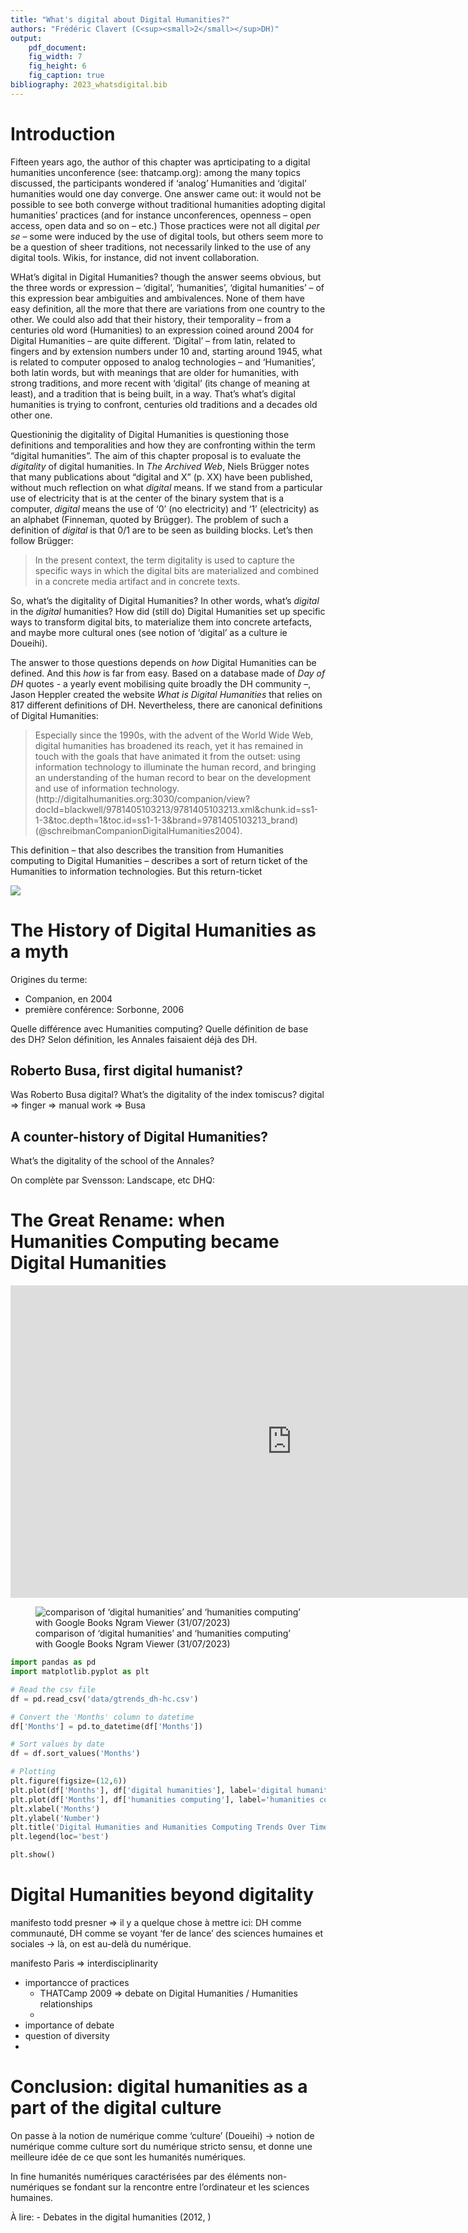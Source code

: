 ```yaml
---
title: "What's digital about Digital Humanities?"
authors: "Frédéric Clavert (C<sup><small>2</small></sup>DH)"
output:
    pdf_document:
    fig_width: 7
    fig_height: 6
    fig_caption: true
bibliography: 2023_whatsdigital.bib
---
```


# Introduction

<!--

Multilayered digitality within a western environment (peer review, etc). Quelques remises en cause: THATCamp, blogging, social media).

-->

Fifteen years ago, the author of this chapter was aprticipating to a digital humanities unconference (see: thatcamp.org): among the many topics discussed, the participants wondered if 'analog' Humanities and 'digital' humanities would one day converge. One answer came out: it would not be possible to see both converge without traditional humanities adopting digital humanities' practices (and for instance unconferences, openness -- open access, open data and so on -- etc.) Those practices were not all digital *per se* -- some were induced by the use of digital tools, but others seem more to be a question of sheer traditions, not necessarily linked to the use of any digital tools. Wikis, for instance, did not invent collaboration.

WHat's digital in Digital Humanities? though the answer seems obvious, but the three words or expression -- 'digital', 'humanities', 'digital humanities' -- of this expression bear ambiguities and ambivalences. None of them have easy definition, all the more that there are variations from one country to the other. We could also add that their history, their temporality -- from a centuries old word (Humanities) to an expression coined around 2004 for Digital Humanities -- are quite different. 'Digital' -- from latin, related to fingers and by extension numbers under 10 and, starting around 1945, what is related to computer opposed to analog technologies -- and 'Humanities', both latin words, but with meanings that are older for humanities, with strong traditions, and more recent with 'digital' (its change of meaning at least), and a tradition that is being built, in a way. That's what's digital humanities is trying to confront, centuries old traditions and a decades old other one.  

Questioninig the digitality of Digital Humanities is questioning those definitions and temporalities and how they are confronting within the term "digital humanities". The aim of this chapter proposal is to evaluate the *digitality* of digital humanities. In *The Archived Web*, Niels Brügger notes that many publications about "digital and X" (p. XX) have been published, without much reflection on what *digital* means. If we stand from a particular use of electricity that is at the center of the binary system that is a computer, *digital* means the use of '0' (no electricity) and '1' (electricity) as an alphabet (Finneman, quoted by Brügger). The problem of such a definition of *digital* is that 0/1 are to be seen as building blocks. Let's then follow Brügger:

>  In the present context, the term digitality is used to capture the specific ways in which the digital bits are materialized and combined in a concrete media artifact and in concrete texts.

So, what's the digitality of Digital Humanities? In other words, what's *digital* in the *digital* humanities? How did (still do) Digital Humanities set up specific ways to transform digital bits, to materialize them into concrete artefacts, and maybe more cultural ones (see notion of 'digital' as a culture ie Doueihi).  

The answer to those questions depends on *how* Digital Humanities can be defined. And this *how* is far from easy. Based on a database made of *Day of DH* quotes - a yearly event mobilising quite broadly the DH community --, Jason Heppler created the website *What is Digital Humanities* that relies on 817 different definitions of DH. Nevertheless, there are canonical definitions of Digital Humanities:

> Especially since the 1990s, with the advent of the World Wide Web, digital humanities has broadened its reach, yet it has remained in touch with the goals that have animated it from the outset: using information technology to illuminate the human record, and bringing an understanding of the human record to bear on the development and use of information technology. (http://digitalhumanities.org:3030/companion/view?docId=blackwell/9781405103213/9781405103213.xml&chunk.id=ss1-1-3&toc.depth=1&toc.id=ss1-1-3&brand=9781405103213_brand) (@schreibmanCompanionDigitalHumanities2004).

This definition -- that also describes the transition from Humanities computing to Digital Humanities -- describes a sort of return ticket of the Humanities to information technologies. But this return-ticket 

![](img/dayofquotes.png)


# The History of Digital Humanities as a myth

Origines du terme:

- Companion, en 2004
- première conférence: Sorbonne, 2006

Quelle différence avec Humanities computing? Quelle définition de base des DH? Selon définition, les Annales faisaient déjà des DH.

## Roberto Busa, first digital humanist?

Was Roberto Busa digital? What's the digitality of the index tomiscus?
digital => finger => manual work => Busa

## A counter-history of Digital Humanities?

What's the digitality of the school of the Annales?



On complète par Svensson: Landscape, etc DHQ:


# The Great Rename: when Humanities Computing became Digital Humanities

<iframe name="ngram_chart" src="https://books.google.com/ngrams/interactive_chart?content=digital+humanities,humanities+computing&year_start=1945&year_end=2019&case_insensitive=on&corpus=en-2019&smoothing=0" width=900 height=500 marginwidth=0 marginheight=0 hspace=0 vspace=0 frameborder=0 scrolling=no></iframe>

![comparison of 'digital humanities' and 'humanities computing' with Google Books Ngram Viewer (31/07/2023)](img/ngram_DH-HC.png)

```python
import pandas as pd
import matplotlib.pyplot as plt

# Read the csv file
df = pd.read_csv('data/gtrends_dh-hc.csv')

# Convert the 'Months' column to datetime
df['Months'] = pd.to_datetime(df['Months'])

# Sort values by date
df = df.sort_values('Months')

# Plotting
plt.figure(figsize=(12,6))
plt.plot(df['Months'], df['digital humanities'], label='digital humanities', color='blue')
plt.plot(df['Months'], df['humanities computing'], label='humanities computing', color='red')
plt.xlabel('Months')
plt.ylabel('Number')
plt.title('Digital Humanities and Humanities Computing Trends Over Time')
plt.legend(loc='best')

plt.show()

```



# Digital Humanities beyond digitality

manifesto todd presner
=> il y a quelque chose à mettre ici: DH comme communauté, DH comme se voyant 'fer de lance' des sciences humaines et sociales -> là, on est au-delà du numérique.

manifesto Paris 
=> interdisciplinarity

- importancce of practices
  - THATCamp 2009 => debate on Digital Humanities / Humanities relationships
  - 
- importance of debate
- question of diversity
- 

# Conclusion: digital humanities as a part of the digital culture

On passe à la notion de numérique comme 'culture' (Doueihi) -> notion de numérique comme culture sort du numérique stricto sensu, et donne une meilleure idée de ce que sont les humanités numériques.

In fine humanités numériques caractérisées par des éléments non-numériques se fondant sur la rencontre entre l'ordinateur et les sciences humaines.


À lire: 
- Debates in the digital humanities (2012, )